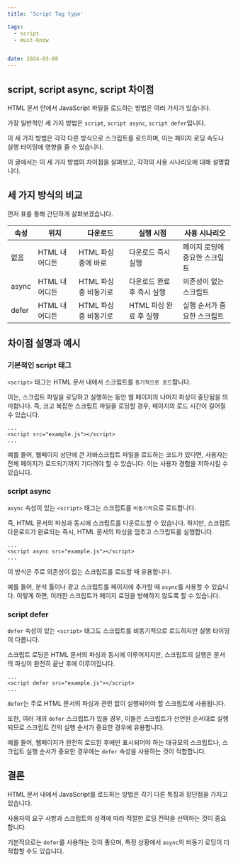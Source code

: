 ```yaml
---
title: 'Script Tag type'

tags:
  - script
  - must-know


date: 2024-03-08
---
```


## script, script async, script 차이점

HTML 문서 안에서 JavaScript 파일을 로드하는 방법은 여러 가지가 있습니다. 

가장 일반적인 세 가지 방법은 `script`, `script async`, `script defer`입니다. 

이 세 가지 방법은 각각 다른 방식으로 스크립트를 로드하며, 이는 페이지 로딩 속도나 실행 타이밍에 영향을 줄 수 있습니다. 

이 글에서는 이 세 가지 방법의 차이점을 살펴보고, 각각의 사용 시나리오에 대해 설명합니다.

## 세 가지 방식의 비교

먼저 표를 통해 간단하게 살펴보겠습니다.

| 속성   | 위치 | 다운로드   | 실행 시점         | 사용 시나리오 |
|------|----|--------|---------------|---------|
| 없음   | HTML 내 어디든 | HTML 파싱 중에 바로 | 다운로드 즉시 실행 | 페이지 로딩에 중요한 스크립트 |
| async | HTML 내 어디든 | HTML 파싱 중 비동기로  | 다운로드 완료 후 즉시 실행 | 의존성이 없는 스크립트 |
| defer | HTML 내 어디든 | HTML 파싱 중 비동기로  | HTML 파싱 완료 후 실행 | 실행 순서가 중요한 스크립트 |

## 차이점 설명과 예시

### 기본적인 script 태그

`<script>` 태그는 HTML 문서 내에서 스크립트를 `동기적으로 로드`합니다. 

이는, 스크립트 파일을 로딩하고 실행하는 동안 웹 페이지의 나머지 파싱이 중단됨을 의미합니다. 
즉, 크고 복잡한 스크립트 파일을 로딩할 경우, 페이지의 로드 시간이 길어질 수 있습니다.

```mdx
...
<script src="example.js"></script>
...
```

예를 들어, 웹페이지 상단에 큰 자바스크립트 파일을 로드하는 코드가 있다면, 사용자는 전체 페이지가 로드되기까지 기다려야 할 수 있습니다. 이는 사용자 경험을 저하시킬 수 있습니다.

### script async

`async` 속성이 있는 `<script>` 태그는 스크립트를 `비동기적`으로 로드합니다. 

즉, HTML 문서의 파싱과 동시에 스크립트를 다운로드할 수 있습니다. 
하지만, 스크립트 다운로드가 완료되는 즉시, HTML 문서의 파싱을 멈추고 스크립트를 실행합니다.

```mdx
...
<script async src="example.js"></script>
...
```

이 방식은 주로 의존성이 없는 스크립트를 로드할 때 유용합니다. 

예를 들어, 분석 툴이나 광고 스크립트를 페이지에 추가할 때 `async`를 사용할 수 있습니다. 
이렇게 하면, 이러한 스크립트가 페이지 로딩을 방해하지 않도록 할 수 있습니다.

### script defer

`defer` 속성이 있는 `<script>` 태그도 스크립트를 비동기적으로 로드하지만 실행 타이밍이 다릅니다. 

스크립트 로딩은 HTML 문서의 파싱과 동시에 이루어지지만, 스크립트의 실행은 문서의 파싱이 완전히 끝난 후에 이루어집니다.

```mdx
...
<script defer src="example.js"></script>
...
```

`defer`는 주로 HTML 문서의 파싱과 관련 없이 실행되어야 할 스크립트에 사용됩니다. 

또한, 여러 개의 `defer` 스크립트가 있을 경우, 이들은 스크립트가 선언된 순서대로 실행되므로 스크립트 간의 실행 순서가 중요한 경우에 유용합니다.

예를 들어, 웹페이지가 완전히 로드된 후에만 표시되어야 하는 대규모의 스크립트나, 스크립트 실행 순서가 중요한 경우에는 `defer` 속성을 사용하는 것이 적합합니다.

## 결론

HTML 문서 내에서 JavaScript를 로드하는 방법은 각기 다른 특징과 장단점을 가지고 있습니다. 

사용자의 요구 사항과 스크립트의 성격에 따라 적절한 로딩 전략을 선택하는 것이 중요합니다. 

기본적으로는 `defer`를 사용하는 것이 좋으며, 특정 상황에서 `async`의 비동기 로딩이 더 적합할 수도 있습니다.
